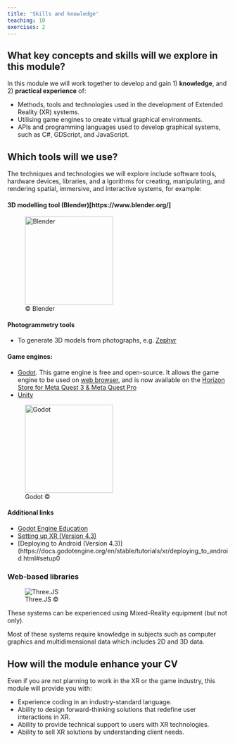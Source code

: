 ```yaml
---
title: 'Skills and knowledge'
teaching: 10
exercises: 2
---
```




## What key concepts and skills will we explore in this module?
In this module we will work together to develop and gain 1) **knowledge**, and 2) **practical experience** of:

- Methods, tools and technologies used in the development of Extended Reality (XR) systems.
- Utilising game engines to create virtual graphical environments.
- APIs and programming languages used to develop graphical systems, such as C#, GDScript, and JavaScript.


## Which tools will we use?

The techniques and technologies we will explore include software tools, hardware devices, libraries, and a
lgorithms for creating, manipulating, and rendering spatial, immersive, and interactive systems, for example:

#### 3D modelling tool (Blender)[https://www.blender.org/]

![&copy; Blender](https://upload.wikimedia.org/wikipedia/commons/8/8e/Blender_2.45_screenshot.jpg){alt="Blender"width='200px'}

#### Photogrammetry tools 

  - To generate 3D models from photographs, e.g. [Zephyr](https://www.3dflow.net/3df-zephyr-photogrammetry-software/)

#### Game engines:
  - [Godot](https://godotengine.org/). This game engine is free and open-source. It allows
  the game engine to be used on [web browser](https://editor.godotengine.org/releases/latest/), and is now available on the [Horizon Store for Meta Quest 3 & Meta Quest Pro](https://godotengine.org/article/godot-editor-horizon-store-early-access-release/)
  - [Unity](https://unity.com/)

![Godot &copy;](https://upload.wikimedia.org/wikipedia/commons/6/6a/Godot_icon.svg){alt="Godot" width='200px'}

#### Additional links

- [Godot Engine Education](https://godotengine.org/education)
- [Setting up XR (Version 4.3)](https://docs.godotengine.org/en/4.3/tutorials/xr/setting_up_xr.html)
- [Deploying to Android (Version 4.3)](https://docs.godotengine.org/en/stable/tutorials/xr/deploying_to_android.html#setup0

### Web-based libraries 

![Three.JS &copy;](https://upload.wikimedia.org/wikipedia/commons/3/3e/Three.js-code-example.jpg){alt="Three.JS"}

These systems can be experienced using Mixed-Reality equipment (but not only).

Most of these systems require knowledge in subjects such as 
computer graphics and multidimensional data which includes
2D and 3D data.


## How will the module enhance your CV

Even if you are not planning to work in the XR or the game industry, this module will provide you with:

- Experience coding in an industry-standard language.
- Ability to design forward-thinking solutions that redefine user interactions in XR. 
- Ability to provide technical support to users with XR technologies.
- Ability to sell XR solutions by understanding client needs.


 


